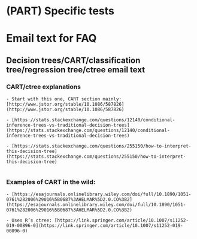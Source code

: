 # (PART) Specific tests {-} 

# Email text for FAQ

## Decision trees/CART/classification tree/regression tree/ctree email text
### CART/ctree explanations
    
    - Start with this one, CART section mainly: [http://www.jstor.org/stable/10.1086/587826](http://www.jstor.org/stable/10.1086/587826)
        
    - [https://stats.stackexchange.com/questions/12140/conditional-inference-trees-vs-traditional-decision-trees](https://stats.stackexchange.com/questions/12140/conditional-inference-trees-vs-traditional-decision-trees)
        
    - [https://stats.stackexchange.com/questions/255150/how-to-interpret-this-decision-tree](https://stats.stackexchange.com/questions/255150/how-to-interpret-this-decision-tree)
        
### Examples of CART in the wild:
    
    - [https://esajournals.onlinelibrary.wiley.com/doi/full/10.1890/1051-0761%282006%29016%5B0687%3AHELMAR%5D2.0.CO%3B2](https://esajournals.onlinelibrary.wiley.com/doi/full/10.1890/1051-0761%282006%29016%5B0687%3AHELMAR%5D2.0.CO%3B2)
        
    - Uses R’s ctree: [https://link.springer.com/article/10.1007/s11252-019-00896-0](https://link.springer.com/article/10.1007/s11252-019-00896-0)

